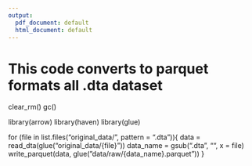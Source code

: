 ```yaml
---
output:
  pdf_document: default
  html_document: default
---
```

# This code converts to parquet formats all .dta dataset

clear_rm()
gc()

library(arrow)
library(haven)
library(glue)

for (file in list.files("original_data/", pattern = ".dta")){
  data = read_dta(glue("original_data/{file}"))
  data_name = gsub(".dta", "", x = file)
  write_parquet(data, glue("data/raw/{data_name}.parquet"))
}

